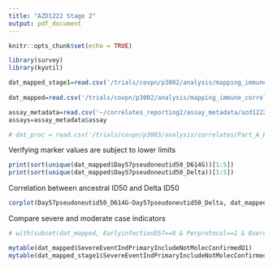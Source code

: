 ```yaml
---
title: "AZD1222 Stage 2"
output: pdf_document
---
```


```r
knitr::opts_chunk$set(echo = TRUE)

```

```r
library(survey)
library(kyotil)

dat_mapped_stage1=read.csv('/trials/covpn/p3002/analysis/mapping_immune_correlates/stage1/adata/COVID_AstraZeneca_realdata_20221208.csv')
 
dat_mapped=read.csv('/trials/covpn/p3002/analysis/mapping_immune_correlates/stage2/adata/COVID_AstraZeneca_stage2_mapped_20240226.csv')

assay_metadata=read.csv('~/correlates_reporting2/assay_metadata/azd1222_stage2_assay_metadata.csv')
assays=assay_metadata$assay

# dat_proc = read.csv('/trials/covpn/p3003/analysis/correlates/Part_A_Blinded_Phase_Data/adata/janssen_partA_VL_data_processed_20240126.csv')

```


Verifying marker values are subject to lower limits
```r
print(sort(unique(dat_mapped$Day57pseudoneutid50_D614G))[1:5])
print(sort(unique(dat_mapped$Day57pseudoneutid50_Delta))[1:5])
```

Correlation between ancestral ID50 and Delta ID50
```r
corplot(Day57pseudoneutid50_D614G~Day57pseudoneutid50_Delta, dat_mapped)
```


Compare severe and moderate case indicators
```r
# with(subset(dat_mapped, EarlyinfectionD57==0 & Perprotocol==1 & Bserostatus==0 & Trt==1), mytable())

mytable(dat_mapped$SevereEventIndPrimaryIncludeNotMolecConfirmedD1)
mytable(dat_mapped_stage1$SevereEventIndPrimaryIncludeNotMolecConfirmedD1)

```


